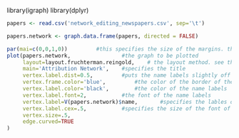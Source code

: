 library(igraph)
library(dplyr)

```r
papers <- read.csv('network_editing_newspapers.csv', sep='\t')

papers.network <- graph.data.frame(papers, directed = FALSE)

par(mai=c(0,0,1,0))   		#this specifies the size of the margins. the default settings leave too much free space on all sides (if no axes are printed)
plot(papers.network,				#the graph to be plotted
     layout=layout.fruchterman.reingold,	# the layout method. see the igraph documentation for details
     main='Attribution Network',	#specifies the title
     vertex.label.dist=0.5,			#puts the name labels slightly off the dots
     vertex.frame.color='blue', 		#the color of the border of the dots 
     vertex.label.color='black',		#the color of the name labels
     vertex.label.font=2,			#the font of the name labels
     vertex.label=V(papers.network)$name,		#specifies the lables of the vertices. in this case the 'name' attribute is used
     vertex.label.cex=.5,			#specifies the size of the font of the labels. can also be made to vary
     vertex.size=.5,
     edge.curved=TRUE
)
```
